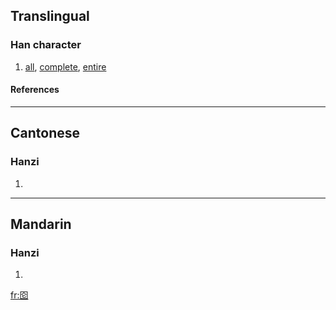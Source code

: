 {{see|圇}}

==Translingual==
===Han character===
{{Han char|rn=31|rad=囗|as=04|sn=7|four=|canj=田人心 (WOP)}}
# [[all]], [[complete]], [[entire]]
====References====
{{Han ref|kx=0217.251|hdz=10715.080|uh=56F5|ud=22261}}
----
==Cantonese==
===Hanzi===
{{yue-hanzi|jyut=|y=leun4}}
# {{defn|Cantonese}}
----
==Mandarin==
===Hanzi===
{{cmn-hanzi|tra=圇|pin=[[lún]] ([[lun2]])|wg=lun<sup>2</sup>}}
# {{defn|Mandarin}}

[[fr:囵]]